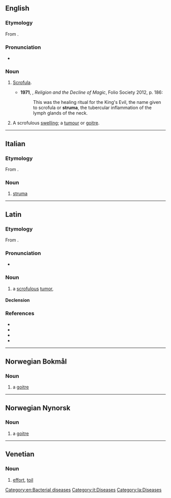 {{also|Struma}}
==English==

===Etymology===
From {{etyl|la|en}} {{m|la|struma|strūma}}.

===Pronunciation===
* {{a|UK}} {{IPA|en|/ˈstɹuːmə/}}

===Noun===
{{en-noun|~|s|strumae}}

# {{lb|en|pathology}} [[scrofula|Scrofula]].
#* '''1971''', {{w|Keith Thomas (historian)|Keith Thomas}}, ''Religion and the Decline of Magic'', Folio Society 2012, p. 186:
#*: This was the healing ritual for the King's Evil, the name given to scrofula or '''struma''', the tubercular inflammation of the lymph glands of the neck.
# {{lb|en|pathology}} A scrofulous [[swelling]]; a [[tumour]] or [[goitre]].

[[Category:en:Bacterial diseases]]

----

==Italian==

===Etymology===
From {{etyl|la|it}}.

===Noun===
{{it-noun|f}}

# [[#English|struma]]

[[Category:it:Diseases]]

----

==Latin==

===Etymology===
From {{m|la|struō}}.

===Pronunciation===
* {{la-IPA|strūma}}

===Noun===
{{la-noun|strūma<1>}}

# a [[scrofulous]] [[tumor]], {{l|en|struma}}

====Declension====
{{la-ndecl|strūma<1>}}

===References===
* {{R:L&S}}
* {{R:Elementary Lewis}}
* {{R:du Cange}}
* {{R:Gaffiot}}

[[Category:la:Diseases]]

----

==Norwegian Bokmål==

===Noun===
{{nb-noun-m1}}

# {{lb|nb|pathology}} a [[goitre]]

----

==Norwegian Nynorsk==

===Noun===
{{nn-noun-mu}}

# {{lb|nn|pathology}} a [[goitre]]

----

==Venetian==

===Noun===
{{vec-noun|strum|f|a|e}}

# [[effort]], [[toil]]